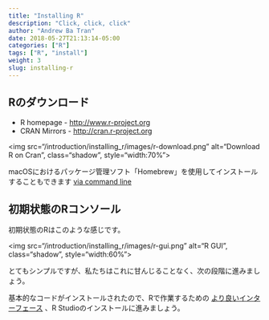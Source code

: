 ```yaml
---
title: "Installing R"
description: "Click, click, click"
author: "Andrew Ba Tran"
date: 2018-05-27T21:13:14-05:00
categories: ["R"]
tags: ["R", "install"]
weight: 3
slug: installing-r
---
```


## Rのダウンロード

* R homepage - [http://www.r-project.org](http://www.r-project.org)
* CRAN Mirrors - [http://cran.r-project.org](http://cran.r-project.org)

<img src="/introduction/installing_r/images/r-download.png" alt="Download R on Cran", class="shadow", style="width:70%">

macOSにおけるパッケージ管理ソフト「Homebrew」を使用してインストールすることもできます [via command line](http://tristanpenman.com/blog/posts/2015/10/20/installing-r-and-rstudio-on-mac-os-x/)

## 初期状態のRコンソール

初期状態のRはこのような感じです。

<img src="/introduction/installing_r/images/r-gui.png" alt="R GUI", class="shadow", style="width:60%">

とてもシンプルですが、私たちはこれに甘んじることなく、次の段階に進みましょう。

基本的なコードがインストールされたので、Rで作業するための [より良いインターフェース](../../installing_rstudio/installing-rstudio/) 、R Studioのインストールに進みましょう。
